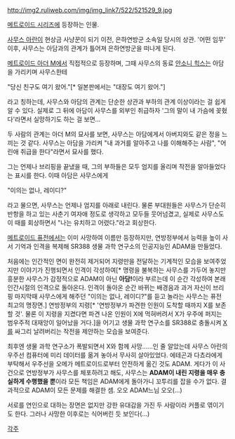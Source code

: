 http://img2.ruliweb.com/img/img_link7/522/521529_9.jpg

[[메트로이드 시리즈]]에 등장하는 인물.

[[사무스 아란]]이 현상금 사냥꾼이 되기 이전, 은하연방군 소속일 당시의 상관. '어떤 임무' 이후, 사무스는 아담과의 관계가 틀어져 은하연방군을 떠나게 된다.

[[메트로이드 아더 M]]에서 직접적으로 등장하며, 그때 사무스의 동료 [[안소니 힉스]]는 아담을 가리키며 사무스한테

"당신 친구도 여기 왔어."[* 일본판에서는 "대장도 여기 왔어."]

라고 칭하는데, 사무스와 아담의 관계는 단순한 상관과 부하의 관계 이상이라는 걸 쉽게 알 수 있다. 실제로 그 뒤에 아담이 사무스를 외부인 취급하자 '그의 말이 내 가슴에 꽂혔다'라면서 실망하기도 하는 걸 보면...

두 사람의 관계는 아더 M의 묘사를 보면, 사무스는 아담에게서 아버지와도 같은 정을 느끼는 것 같다. 사무스는 아담을 가리켜 "내 과거를 알아주고 나를 이해해주는 사람", "어린애 취급을 한다"라면서 묘사를 했다.

그는 언제나 브리핑을 끝냈을 때, 그의 부하들은 모두 엄지를 올리며 작전을 알아들었다 는 표시를 한다. 이때 아담은 사무스에게

"이의는 없나, 레이디?"

라고 물으면, 사무스는 언제나 엄지를 아래로 내린다. 물론 부대원들은 사무스가 단순히 반항을 하고 있는 사춘기 여자애 정도로 생각하고 모두들 웃어넘겼고, 실제로 사무스도 이 때를 회상하면서 "나는 유치하고 어렸다."라고 회상한다.

[[메트로이드 퓨전]]에서는 이미 사망하여 이름만 등장하지만, 연방정부에서 능력을 높이 사서 기억과 인격을 복제해 SR388 생물 과학 연구소의 인공지능인 ADAM을 만들었다.

처음에는 인간적인 면이 완전히 제거되어 지령만을 전달하는 기계적인 모습을 보여주었지만 이야기가 진행되면서 인격이 각성하여[* 명령을 불복하는 사무스를 가두어 놓지만 흥분한 사무스가 감정적으로 ADAM이 아닌 '''아담!'''이라 부르는데 이 순간 각성하여 본래 인간시절의 인격으로 돌아온다. 인격이 돌아온 순간 바뀌는 배경음과 과거 자신이 브리핑 마지막때 사무스에게 해주던 "이의는 없나, 레이디?"를 듣고 놀라는 사무스는 퓨전 최고의 명장면.] 연방정부의 지령[* '연방정부가 파견한 인원이 도착할 때까지 X를 보존할 것'. 물론 이 지령을 지켰다면 파견 나온 인원이 X에 먹혀버려서 X가 우주에 퍼지는 범우주적 대재앙이 일어났을 거다.]을 어기고 생물 과학 연구소를 SR388로 충돌시켜 [[X]]를 싸그리 날려버리는 작전을 제안하는 모습을 보여준다.

최후엔 생물 과학 연구소가 폭발되면서 X와 함께 사망......인 줄 알았는데 사무스 아란의 우주선 컴퓨터에 미리 데이터를 옮겨 놓아서 무사히 살아있었다. 에테곤과 다쵸라에게 부탁해서 우주선을 오메가 메트로이드로부터 안전하게 옮긴 것도 ADAM. 게다가 이 사건으로 연방정부가 사무스를 체포하려고 해도, 사무스는 '''ADAM이 내린 지령을 매우 충실하게 수행했을 뿐'''이라 모든 책임은 ADAM에게 돌아가니 꼬투리를 잡을 수가 없다. 결과적으로 ADAM이 모든 문제를 해결한 셈. 오오 ADAM느님 오오(...) 

서로를 연인으로 대하는 장면은 없지만 강한 유대감을 가진 두 사람이라 커플로 엮이기도 한다. 그러나 사망한 이후로는 식어버린 듯 보인다(...)


[[각주]]
